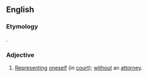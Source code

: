 ==English==
===Etymology===
{{L.}} {{term|pro}} {{term|se}}.
===Adjective===
{{en-adj|-}}
#[[represent|Representing]] [[oneself]] (in [[court]]); [[without]] an [[attorney]].